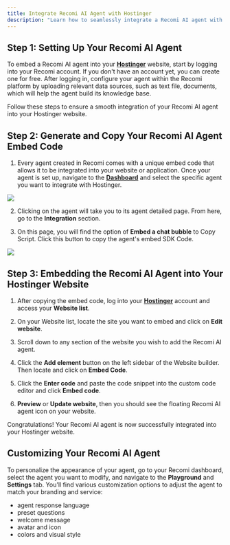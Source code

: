 ```yaml
---
title: Integrate Recomi AI Agent with Hostinger
description: "Learn how to seamlessly integrate a Recomi AI agent with Hostinger in this step-by-step guide, enhancing your website's interactivity and user engagement."
---
```



## Step 1: Setting Up Your Recomi AI Agent

To embed a Recomi AI agent into your [**Hostinger**](https://www.hostinger.com/) website, start by logging into your Recomi account. If you don't have an account yet, you can create one for free. After logging in, configure your agent within the Recomi platform by uploading relevant data sources, such as text file, documents, which will help the agent build its knowledge base.

Follow these steps to ensure a smooth integration of your Recomi AI agent into your Hostinger website.

## Step 2: Generate and Copy Your Recomi AI Agent Embed Code

1. Every agent created in Recomi comes with a unique embed code that allows it to be integrated into your website or application. Once your agent is set up, navigate to the [**Dashboard**](https://recomi.powerdrill.ai/agents) and select the specific agent you want to integrate with Hostinger.

<img src="/images/agent_list.png"/>

2. Clicking on the agent will take you to its agent detailed page. From here, go to the **Integration** section.

3. On this page, you will find the option of **Embed a chat bubble** to Copy Script. Click this button to copy the agent's embed SDK Code.

<img src="/images/agent_bubble_code.png"/>

## Step 3: Embedding the Recomi AI Agent into Your Hostinger Website

1. After copying the embed code, log into your [**Hostinger**](https://www.hostinger.com/) account and access your **Website list**.

2. On your Website list, locate the site you want to embed and click on **Edit website**.

3. Scroll down to any section of the website you wish to add the Recomi AI agent.

4. Click the **Add element** button on the left sidebar of the Website builder. Then locate and click on **Embed Code**.

5. Click the **Enter code** and paste the code snippet into the custom code editor and click **Embed code**.

6. **Preview** or **Update website**, then you should see the floating Recomi AI agent icon on your website.

Congratulations! Your Recomi AI agent is now successfully integrated into your Hostinger website.

## Customizing Your Recomi AI Agent

To personalize the appearance of your agent, go to your Recomi dashboard, select the agent you want to modify, and navigate to the **Playground** and **Settings** tab. You'll find various customization options to adjust the agent to match your branding and service:
- agent response language
- preset questions
- welcome message
- avatar and icon
- colors and visual style
